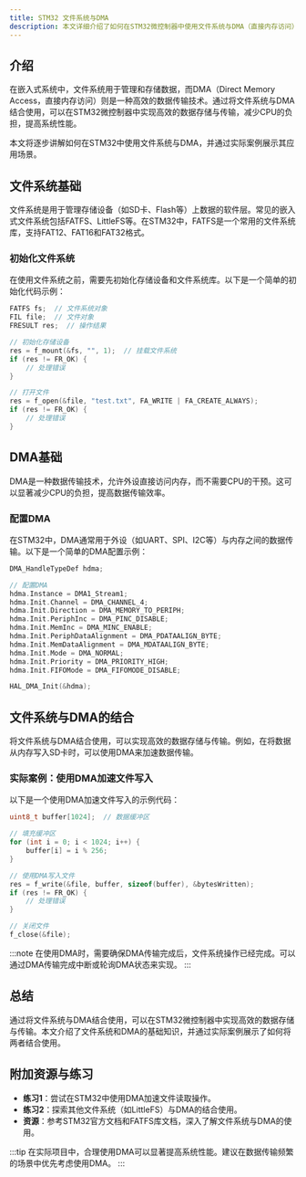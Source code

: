 ```yaml
---
title: STM32 文件系统与DMA
description: 本文详细介绍了如何在STM32微控制器中使用文件系统与DMA（直接内存访问）技术，帮助初学者理解并实现高效的数据存储与传输。
---
```


## 介绍

在嵌入式系统中，文件系统用于管理和存储数据，而DMA（Direct Memory Access，直接内存访问）则是一种高效的数据传输技术。通过将文件系统与DMA结合使用，可以在STM32微控制器中实现高效的数据存储与传输，减少CPU的负担，提高系统性能。

本文将逐步讲解如何在STM32中使用文件系统与DMA，并通过实际案例展示其应用场景。

## 文件系统基础

文件系统是用于管理存储设备（如SD卡、Flash等）上数据的软件层。常见的嵌入式文件系统包括FATFS、LittleFS等。在STM32中，FATFS是一个常用的文件系统库，支持FAT12、FAT16和FAT32格式。

### 初始化文件系统

在使用文件系统之前，需要先初始化存储设备和文件系统库。以下是一个简单的初始化代码示例：

```c
FATFS fs;  // 文件系统对象
FIL file;  // 文件对象
FRESULT res;  // 操作结果

// 初始化存储设备
res = f_mount(&fs, "", 1);  // 挂载文件系统
if (res != FR_OK) {
    // 处理错误
}

// 打开文件
res = f_open(&file, "test.txt", FA_WRITE | FA_CREATE_ALWAYS);
if (res != FR_OK) {
    // 处理错误
}
```

## DMA基础

DMA是一种数据传输技术，允许外设直接访问内存，而不需要CPU的干预。这可以显著减少CPU的负担，提高数据传输效率。

### 配置DMA

在STM32中，DMA通常用于外设（如UART、SPI、I2C等）与内存之间的数据传输。以下是一个简单的DMA配置示例：

```c
DMA_HandleTypeDef hdma;

// 配置DMA
hdma.Instance = DMA1_Stream1;
hdma.Init.Channel = DMA_CHANNEL_4;
hdma.Init.Direction = DMA_MEMORY_TO_PERIPH;
hdma.Init.PeriphInc = DMA_PINC_DISABLE;
hdma.Init.MemInc = DMA_MINC_ENABLE;
hdma.Init.PeriphDataAlignment = DMA_PDATAALIGN_BYTE;
hdma.Init.MemDataAlignment = DMA_MDATAALIGN_BYTE;
hdma.Init.Mode = DMA_NORMAL;
hdma.Init.Priority = DMA_PRIORITY_HIGH;
hdma.Init.FIFOMode = DMA_FIFOMODE_DISABLE;

HAL_DMA_Init(&hdma);
```

## 文件系统与DMA的结合

将文件系统与DMA结合使用，可以实现高效的数据存储与传输。例如，在将数据从内存写入SD卡时，可以使用DMA来加速数据传输。

### 实际案例：使用DMA加速文件写入

以下是一个使用DMA加速文件写入的示例代码：

```c
uint8_t buffer[1024];  // 数据缓冲区

// 填充缓冲区
for (int i = 0; i < 1024; i++) {
    buffer[i] = i % 256;
}

// 使用DMA写入文件
res = f_write(&file, buffer, sizeof(buffer), &bytesWritten);
if (res != FR_OK) {
    // 处理错误
}

// 关闭文件
f_close(&file);
```

:::note
在使用DMA时，需要确保DMA传输完成后，文件系统操作已经完成。可以通过DMA传输完成中断或轮询DMA状态来实现。
:::

## 总结

通过将文件系统与DMA结合使用，可以在STM32微控制器中实现高效的数据存储与传输。本文介绍了文件系统和DMA的基础知识，并通过实际案例展示了如何将两者结合使用。

## 附加资源与练习

- **练习1**：尝试在STM32中使用DMA加速文件读取操作。
- **练习2**：探索其他文件系统（如LittleFS）与DMA的结合使用。
- **资源**：参考STM32官方文档和FATFS库文档，深入了解文件系统与DMA的使用。

:::tip
在实际项目中，合理使用DMA可以显著提高系统性能。建议在数据传输频繁的场景中优先考虑使用DMA。
:::